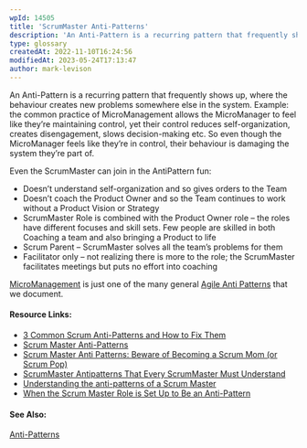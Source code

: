 ```yaml
---
wpId: 14505
title: 'ScrumMaster Anti-Patterns'
description: 'An Anti-Pattern is a recurring pattern that frequently shows up, where the behaviour creates new problems somewhere else in the system. Example: the common practice of MicroManagement allows the MicroManager to feel like they''re maintaining control, yet their control reduces self-organization, creates disengagement, slows decision-making etc. So even though the MicroManager feels like they''re in ...'
type: glossary
createdAt: 2022-11-10T16:24:56
modifiedAt: 2023-05-24T17:13:47
author: mark-levison
---
```



An Anti-Pattern is a recurring pattern that frequently shows up, where the behaviour creates new problems somewhere else in the system. Example: the common practice of MicroManagement allows the MicroManager to feel like they’re maintaining control, yet their control reduces self-organization, creates disengagement, slows decision-making etc. So even though the MicroManager feels like they’re in control, their behaviour is damaging the system they’re part of.

Even the ScrumMaster can join in the AntiPattern fun:

*   Doesn’t understand self-organization and so gives orders to the Team
*   Doesn’t coach the Product Owner and so the Team continues to work without a Product Vision or Strategy
*   ScrumMaster Role is combined with the Product Owner role – the roles have different focuses and skill sets. Few people are skilled in both Coaching a team and also bringing a Product to life
*   Scrum Parent – ScrumMaster solves all the team’s problems for them
*   Facilitator only – not realizing there is more to the role; the ScrumMaster facilitates meetings but puts no effort into coaching

[MicroManagement](https://agilepainrelief.com/blog/scrum-anti-patterns-micromanagement.html) is just one of the many general [Agile Anti Patterns](https://agilepainrelief.com/blog/scrum-anti-patterns.html) that we document.

#### Resource Links:

*   [3 Common Scrum Anti-Patterns and How to Fix Them](https://www.techwell.com/techwell-insights/2020/01/3-common-scrum-anti-patterns-and-how-fix-them)
*   [Scrum Master Anti-Patterns](https://hackernoon.com/scrum-master-anti-patterns-b3aeb35ffe31)
*   [Scrum Master Anti Patterns: Beware of Becoming a Scrum Mom (or Scrum Pop)](https://www.agilealliance.org/scrum-master-anti-patterns-beware-of-becoming-a-scrum-mom-or-scrum-pop/)
*   [ScrumMaster Antipatterns That Every ScrumMaster Must Understand](https://adaptmethodology.com/scrummaster-antipatterns/)
*   [Understanding the anti-patterns of a Scrum Master](https://www.incrementone.com/perspectives/understanding-the-anti-patterns-of-a-scrum-master)
*   [When the Scrum Master Role is Set Up to Be an Anti-Pattern](https://nextupsolutions.com/insights/when-the-scrum-master-role-is-set-up-to-be-an-anti-pattern)

#### See Also:

[Anti-Patterns](/glossary/anti-patterns)